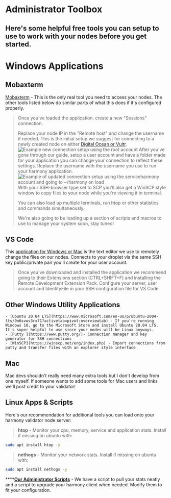 # Administrator Toolbox
Here's some helpful free tools you can setup to use to work with your nodes before you get started.
---
# Windows Applications
## Mobaxterm
[Mobaxterm](https://mobaxterm.mobatek.net/download-home-edition.html) - This is the only real tool you need to access your nodes. The other tools listed below do similar parts of what this does if it's configured properly.
> Once you've loaded the application, create a new "Sessions" connection. 
> 
> Replace your node IP in the "Remote host" and change the username if needed. This is the initial setup we suggest for connecting to a newly created node on either [Digital Ocean or Vultr](../validator-guide-notes/software-setup/cloud-setup.md).
![Example new connection setup using the root account](../../public/image_16.png)
> After you've gone through our guide, setup a user account and have a folder made for your application you can change your connection to reflect these settings. Replace the username with the username you use to run your harmony application.
![Example of updated connection setup using the serviceharmony account and going to ~/harmony on load](../../public/image_8.png)
> With your SSH-browser type set to SCP you'll also get a WinSCP style window to copy files to your node while you're viewing it in terminal.
> 
> You can also load up multiple terminals, run htop or other statistics and commands simultaneously. 
> 
> We're also going to be loading up a section of scripts and macros to use to manage your system soon, stay tuned!
## VS Code 
This [application for Windows or Mac](https://code.visualstudio.com/) is the text editor we use to remotely change the files on our nodes. Connects to your droplet via the same SSH key public/private pair you'll create for your user account.
> Once you've downloaded and installed the application we recommend going to their Extensions section \(CTRL+SHIFT+F\) and installing the Remote Development Extension Pack.
Configure your server, user account and IdentityFile in your SSH configuration file for VS Code.
## Other Windows Utility Applications
    - [Ubuntu 20.04 LTS](https://www.microsoft.com/en-us/p/ubuntu-2004-lts/9n6svws3rx71?activetab=pivot:overviewtab) - If you're running Windows 10, go to the Microsoft Store and install Ubuntu 20.04 LTS. It's super helpful to use since your nodes will be Linux anyways.  
    - [Putty ](https://www.putty.org/)- Connection manager and key generator for SSH connections  
    - [WinSCP](https://winscp.net/eng/index.php) - Import connections from putty and transfer files with an explorer style interface
## Mac
Mac devs shouldn't really need many extra tools but I don't develop from one myself. If someone wants to add some tools for Mac users and links we'll post credit to your validator!
## Linux Apps & Scripts
Here's our recommendation for additional tools you can load onto your harmony validator node server:
> **htop** - Monitor your cpu, memory, service and application stats. Install if missing on ubuntu with:
```bash
sudo apt install htop -y
```
> **nethogs** - Monitor your network stats. Install if missing on ubuntu with:
```bash
sudo apt install nethogs -y
```
\*\*\*\*[**Our Administrator Scripts**](../after-node-setup/validator-tools/scripts/) - We have a script to pull your stats neatly and a script to upgrade your harmony client when needed. Modify them to fit your configuration.
